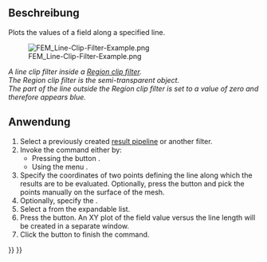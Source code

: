 <languages/>

{{Docnav
|[[FEM_PostFilterContours|Contours filter]]
|[[FEM_PostFilterLinearizedStresses|Stress linearization plot]]
|[[FEM_Workbench|FEM]]
|IconL=FEM_PostFilterContours.svg
|IconR=FEM_PostFilterLinearizedStresses.svg
|IconC=Workbench_FEM.svg
}}

{{GuiCommand
|Name=FEM PostFilterDataAlongLine
|MenuLocation=Results → Line clip filter
|Workbenches=[[FEM_Workbench|FEM]]
|SeeAlso=[[FEM_PostPipelineFromResult|FEM Result pipeline]], [[FEM_tutorial|FEM tutorial]]
}}

<span id="Description"></span>
==Beschreibung==

Plots the values of a field along a specified line.

[[File:FEM_Line-Clip-Filter-Example.png]]

''A line clip filter inside a [[FEM_PostFilterClipRegion|Region clip filter]].</br>The Region clip filter is the semi-transparent object.</br>The part of the line outside the Region clip filter is set to a value of zero and therefore appears blue.''

<span id="Usage"></span>
==Anwendung==

# Select a previously created [[FEM_PostPipelineFromResult|result pipeline]] or another filter.
# Invoke the command either by:
#* Pressing the button {{Button|[[Image:FEM_PostFilterDataAlongLine.svg|16px]] '''Line clip filter'''}}.
#* Using the menu {{MenuCommand|Results → [[Image:FEM_PostFilterDataAlongLine.svg|16px]] Line clip filter}}.
# Specify the coordinates of two points defining the line along which the results are to be evaluated. Optionally, press the {{Button|Select Points}} button and pick the points manually on the surface of the mesh.
# Optionally, specify the {{MenuCommand|Resolution}}.
# Select a {{MenuCommand|Field}} from the expandable list.
# Press the {{Button|Create Plot}} button. An XY plot of the field value versus the line length will be created in a separate window.
# Click the {{Button|OK}} button to finish the command.


{{Docnav
|[[FEM_PostFilterContours|Contours filter]]
|[[FEM_PostFilterLinearizedStresses|Stress linearization plot]]
|[[FEM_Workbench|FEM]]
|IconL=FEM_PostFilterContours.svg
|IconR=FEM_PostFilterLinearizedStresses.svg
|IconC=Workbench_FEM.svg
}}

{{FEM Tools navi{{#translation:}}}}
{{Userdocnavi{{#translation:}}}}
{{clear}}